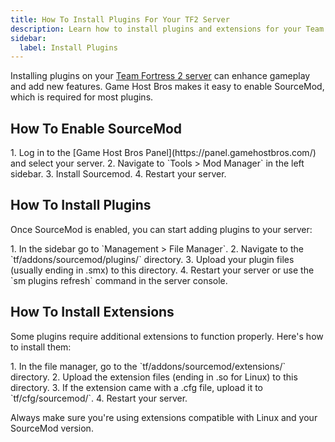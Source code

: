 ```yaml
---
title: How To Install Plugins For Your TF2 Server
description: Learn how to install plugins and extensions for your Team Fortress 2 dedicated server.
sidebar:
  label: Install Plugins
---
```


Installing plugins on your [Team Fortress 2 server](https://www.gamehostbros.com/team-fortress-2-server-hosting/) can enhance gameplay and add new features. Game Host Bros makes it easy to enable SourceMod, which is required for most plugins.

## How To Enable SourceMod

<Steps>
1. Log in to the [Game Host Bros Panel](https://panel.gamehostbros.com/) and select your server.
2. Navigate to `Tools > Mod Manager` in the left sidebar.
3. Install Sourcemod.
4. Restart your server.
</Steps>

## How To Install Plugins

Once SourceMod is enabled, you can start adding plugins to your server:

<Steps>
1. In the sidebar go to `Management > File Manager`.
2. Navigate to the `tf/addons/sourcemod/plugins/` directory.
3. Upload your plugin files (usually ending in .smx) to this directory.
4. Restart your server or use the `sm plugins refresh` command in the server console.
</Steps>

## How To Install Extensions

Some plugins require additional extensions to function properly. Here's how to install them:

<Steps>
1. In the file manager, go to the `tf/addons/sourcemod/extensions/` directory.
2. Upload the extension files (ending in .so for Linux) to this directory.
3. If the extension came with a .cfg file, upload it to `tf/cfg/sourcemod/`.
4. Restart your server.
</Steps>

Always make sure you're using extensions compatible with Linux and your SourceMod version.